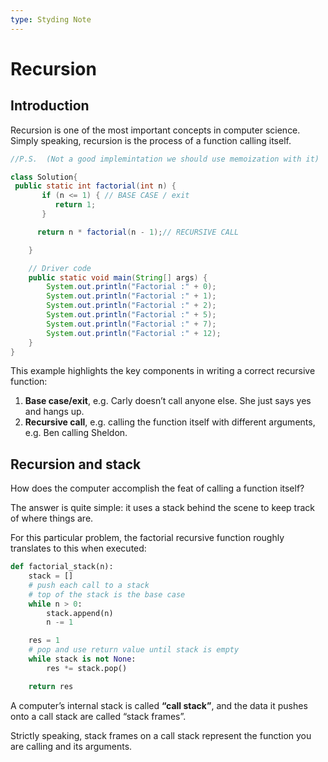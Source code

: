 ```yaml
---
type: Styding Note
---
```


# Recursion

## Introduction

Recursion is one of the most important concepts in computer science. Simply speaking, recursion is the process of a function calling itself.

```java
//P.S.  (Not a good implemintation we should use memoization with it)

class Solution{
 public static int factorial(int n) {
       if (n <= 1) { // BASE CASE / exit
          return 1;
       }

      return n * factorial(n - 1);// RECURSIVE CALL

    }

    // Driver code
    public static void main(String[] args) {
        System.out.println("Factorial :" + 0);
        System.out.println("Factorial :" + 1);
        System.out.println("Factorial :" + 2);
        System.out.println("Factorial :" + 5);
        System.out.println("Factorial :" + 7);
        System.out.println("Factorial :" + 12);
    }
}
```

This example highlights the key components in writing a correct recursive function:

1. **Base case/exit**, e.g. Carly doesn’t call anyone else. She just says yes and hangs up.
2. **Recursive call**, e.g. calling the function itself with different arguments, e.g. Ben calling Sheldon.

## **Recursion and stack**

How does the computer accomplish the feat of calling a function itself?

The answer is quite simple: it uses a stack behind the scene to keep track of where things are.

For this particular problem, the factorial recursive function roughly translates to this when executed:

```python
def factorial_stack(n):
    stack = []
    # push each call to a stack
    # top of the stack is the base case
    while n > 0:
        stack.append(n)
        n -= 1

    res = 1
    # pop and use return value until stack is empty
    while stack is not None:
        res *= stack.pop()

    return res

```

A computer’s internal stack is called **“call stack”**, and the data it pushes onto a call stack are called “stack frames”.

Strictly speaking, stack frames on a call stack represent the function you are calling and its arguments.
